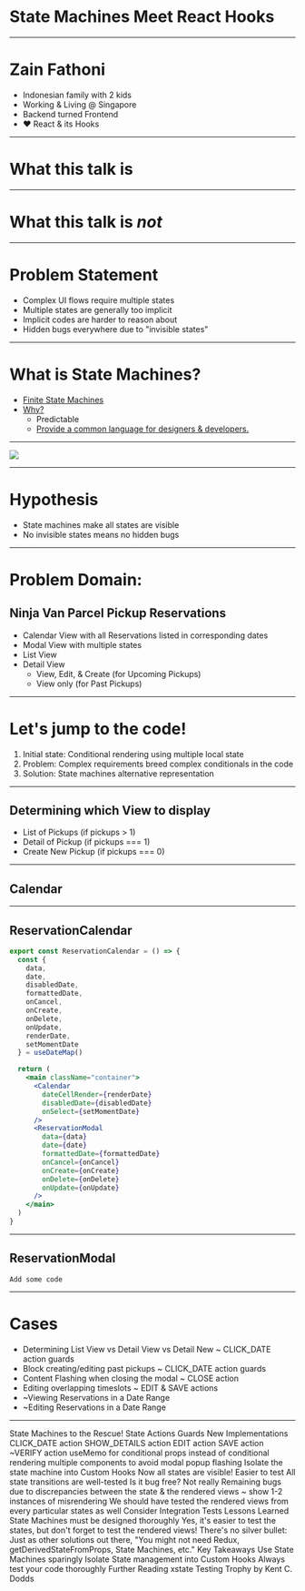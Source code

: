 

# State Machines Meet React Hooks

---

# Zain Fathoni

<ul>
  <Appear>
    <li>Indonesian family with 2 kids</li>
    <li>Working & Living @ Singapore</li>
    <li>Backend turned Frontend</li>
    <li>♥️ React & its Hooks</li>
  </Appear>
</ul>

---

# What this talk is

---

# What this talk is _not_

---

# Problem Statement

<ul>
  <Appear>
    <li>Complex UI flows require multiple states</li>
    <li>Multiple states are generally too implicit</li>
    <li>Implicit codes are harder to reason about</li>
    <li>Hidden bugs everywhere due to "invisible states"</li>
  </Appear>
</ul>

---

# What is State Machines?

<ul>
  <Appear>
    <li>
      <a href="https://en.wikipedia.org/wiki/Finite-state_machine">
        Finite State Machines
      </a>
    </li>
    <li>
      <a href="https://xstate.js.org/docs/#why" target="_blank">
        Why?
      </a>
      <ul>
        <li>Predictable</li>
        <li>
          <a
            href="http://slides.com/davidkhourshid/finite-state-machines#/22"
            target="_blank"
          >
            Provide a common language for designers & developers.
          </a>
        </li>
      </ul>
    </li>
  </Appear>
</ul>

---

<Image src="images/designers-flow-diagram.png" />

---

# Hypothesis

<ul>
  <Appear>
    <li>State machines make all states are visible</li>
    <li>No invisible states means no hidden bugs</li>
  </Appear>
</ul>

---

# Problem Domain:

## Ninja Van Parcel Pickup Reservations

<ul>
  <Appear>
    <li>Calendar View with all Reservations listed in corresponding dates</li>
    <li>Modal View with multiple states</li>
    <li>List View</li>
    <li>
      Detail View
      <ul>
        <li>View, Edit, & Create (for Upcoming Pickups)</li>
        <li>View only (for Past Pickups)</li>
      </ul>
    </li>
  </Appear>
</ul>

---

# Let's jump to the code!

<ol>
  <Appear>
    <li>Initial state: Conditional rendering using multiple local state</li>
    <li>
      Problem: Complex requirements breed complex conditionals in the code
    </li>
    <li>Solution: State machines alternative representation</li>
  </Appear>
</ol>

---

## Determining which View to display

- List of Pickups (if pickups > 1)
- Detail of Pickup (if pickups === 1)
- Create New Pickup (if pickups === 0)

---

## Calendar

<ReservationCalendar />

---

## ReservationCalendar

```jsx
export const ReservationCalendar = () => {
  const {
    data,
    date,
    disabledDate,
    formattedDate,
    onCancel,
    onCreate,
    onDelete,
    onUpdate,
    renderDate,
    setMomentDate
  } = useDateMap()

  return (
    <main className="container">
      <Calendar
        dateCellRender={renderDate}
        disabledDate={disabledDate}
        onSelect={setMomentDate}
      />
      <ReservationModal
        data={data}
        date={date}
        formattedDate={formattedDate}
        onCancel={onCancel}
        onCreate={onCreate}
        onDelete={onDelete}
        onUpdate={onUpdate}
      />
    </main>
  )
}
```

---

## ReservationModal

```Notes
Add some code
```

---

# Cases

- Determining List View vs Detail View vs Detail New ~ CLICK_DATE action guards
- Block creating/editing past pickups ~ CLICK_DATE action guards
- Content Flashing when closing the modal ~ CLOSE action
- Editing overlapping timeslots ~ EDIT & SAVE actions
- ~Viewing Reservations in a Date Range
- ~Editing Reservations in a Date Range

---

<Notes>
State Machines to the Rescue!
State
Actions
Guards
New Implementations
CLICK_DATE action
SHOW_DETAILS action
EDIT action
SAVE action
~VERIFY action
useMemo for conditional props instead of conditional rendering multiple components to avoid modal popup flashing
Isolate the state machine into Custom Hooks
Now all states are visible!
Easier to test
All state transitions are well-tested
Is it bug free? Not really
Remaining bugs due to discrepancies between the state & the rendered views ~ show 1-2 instances of misrendering
We should have tested the rendered views from every particular states as well
Consider Integration Tests
Lessons Learned
State Machines must be designed thoroughly
Yes, it's easier to test the states, but don't forget to test the rendered views!
There's no silver bullet: Just as other solutions out there, "You might not need Redux, getDerivedStateFromProps, State Machines, etc."
Key Takeaways
Use State Machines sparingly
Isolate State management into Custom Hooks
Always test your code thoroughly
Further Reading
xstate
Testing Trophy by Kent C. Dodds

</Notes>
